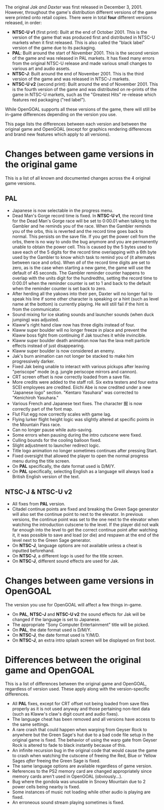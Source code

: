 The original _Jak and Daxter_ was first released in December 3, 2001. However, throughout the game's distribution different versions of the game were printed onto retail copies. There were in total **four** different versions released, in order:

- **NTSC-U v1** (first print): Built at the end of October 2001. This is the version of the game that was produced first and distributed in NTSC-U markets when it first released. This is also called the "black label" version of the game due to its packaging.
- **PAL**: Built around the start of November 2001. This is the second version of the game and was released in PAL markets. It has fixed many errors from the original NTSC-U release and made various small changes to various art and audio assets.
- **NTSC-J**: Built around the end of November 2001. This is the third version of the game and was released in NTSC-J markets.
- **NTSC-U v2** (second print): Built around the end of November 2001. This is the fourth version of the game and was distributed on re-prints of the game in NTSC-U markets, such as the "Greatest Hits" re-release which features red packaging ("red label").

While OpenGOAL supports all these versions of the game, there will still be in-game differences depending on the version you use.

This page lists the differences between each version and between the original game and OpenGOAL (except for graphics rendering differences and brand new features which apply to all versions).

# Changes between game versions in the original game

This is a list of all known and documented changes across the 4 original game versions.

## PAL

- Japanese is now selectable in the progress menu.
- Dead Man's Gorge record time is fixed. In **NTSC-U v1**, the record time for the Dead Man's Gorge race will be set to 0:00.01 when talking to the Gambler and he reminds you of the race. When the Gambler reminds you of the orbs, this is reverted and the record time goes back to normal. This persists on the save file. If you get the power cell from the orbs, there is no way to undo the bug anymore and you are permanently unable to obtain the power cell.
  This is caused by the 5 bytes used to save each of the 5 digits for the record time overlapping with a 6th byte used by the Gambler to know which task to remind you of (it alternates between race and orbs). When _all_ of the record time digits are set to zero, as is the case when starting a new game, the game will use the default of 45 seconds. The Gambler reminder counter happens to overlap with the units digit for the hundredths, setting the record time to 0:00.01 when the reminder counter is set to 1 and back to the default when the reminder counter is set back to zero.
- After herding all the yakows into their pen, Daxter will no longer fail to speak his line if some other character is speaking or a hint (such as level name at the bottom) is currently playing. He will still fail if the hint is from the communicator.
- Sound mixing for ice skating sounds and launcher sounds (when duck jumping) was adjusted.
- Klaww's right hand claw now has three digits instead of four.
- Klaww super boulder will no longer freeze in place and prevent the Klaww boss fight from continuing if Jak touches it while invincible.
- Klaww super boulder death animation now has the lava melt particle effects instead of just disappearing.
- Klaww super boulder is now considered an enemy.
- Jak's burn animation can not longer be stacked to make him progressively darker.
- Fixed Jak being unable to interact with various pickups after leaving "periscope" mode (e.g. jungle periscope mirrors and cannon).
- CRT screen offset is now correctly loaded from a save file.
- More credits were added to the staff roll. Six extra testers and four extra SCEI employees are credited. Eiichi Abe is now credited under a new "Japanese logo" section. "Kentaro Yasuhara" was corrected to "Kenichiroh Yasuhara."
- Various French and Japanese text fixes. The character 掘 is now correctly part of the font map.
- Flut Flut egg now correctly scales with game lag.
- Flying lurker flight height logic was slightly altered at specific points in the Mountain Pass race.
- Can no longer pause while auto-saving.
- Some errors when pausing during the intro cutscene were fixed.
- Culling bounds for the cooling balloon fixed.
- Slight adjustment to launcher redirect logic.
- Title logo animation no longer sometimes continues after pressing Start.
- Fixed oversight that allowed the player to open the normal progress menu during the title screen.
- On **PAL** specifically, the date format used is D/M/Y.
- On **PAL** specifically, selecting English as a language will always load a British English version of the text.
<!-- audio fixes and unknown art fixes -->

## NTSC-J & NTSC-U v2

- All fixes from **PAL** version.
- Citadel continue points are fixed and breaking the Green Sage generator will also set the continue point to next to the elevator. In previous versions, the continue point was set to the one next to the elevator when watching the introduction cutscene to the level. If the player did not walk far enough into the level to get the correct continue point after watching it, it was possible to save and load (or die) and respawn at the end of the level next to the Green Sage generator.
- On **NTSC-J**, language options are not available unless a cheat is inputted beforehand.
- On **NTSC-J**, a different logo is used for the title screen.
- On **NTSC-J**, different sound effects are used for Jak.

# Changes between game versions in OpenGOAL

The version you use for OpenGOAL will affect a few things in-game.

- On **PAL**, **NTSC-J** and **NTSC-U v2** the sound effects for Jak will be changed if the language is set to Japanese.
- The appropriate "Sony Computer Entertainment" title will be picked.
- On **PAL**, the date format used is D/M/Y.
- On **NTSC-J**, the date format used is Y/M/D.
- On **NTSC-J**, an extra intro splash screen will be displayed on first boot.

# Differences between the original game and OpenGOAL

This is a list of differences between the original game and OpenGOAL, regardless of version used. These apply along with the version-specific differences.

<!-- undoubtedly missing some? -->

- All **PAL** fixes, except for CRT offset not being loaded from save files properly as it is not used anyway and those pertaining non-text data (such as Klaww's claw's digit count and audio fixes).
- The language cheat has been removed and all versions have access to the same settings.
- A rare crash that could happen when warping from Geyser Rock to anywhere but the Green Sage's hut due to a bad code file setup in the original game is fixed. The behavior of using the warp gate from Geyser Rock is altered to fade to black instantly because of this.
- An infinite recursion bug in the original code that would cause the game to crash when watching the cutscene of freeing the Red, Blue or Yellow Sages _after_ freeing the Green Sage is fixed.
- The same language options are available regardless of game version.
- References to the PS2 memory card are changed appropriately since memory cards aren't used in OpenGOAL (obviously...).
- Bug where the gondola was unusable in Snowy Mountain due to 2 power cells being nearby is fixed.
- Some instances of music not loading while other audio is playing are fixed.
- An erroneous sound stream playing sometimes is fixed.
